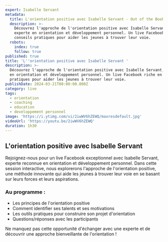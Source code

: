 ```yaml
---
expert: Isabelle Servant
metadata:
  title: L'orientation positive avec Isabelle Servant - Out of the Books
  description: >-
    Découvrez l'approche de l'orientation positive avec Isabelle Servant,
    experte en orientation et développement personnel. Un live Facebook riche en
    conseils pratiques pour aider les jeunes à trouver leur voie.
  robots:
    index: true
    follow: true
published: true
title: 'L''orientation positive avec Isabelle Servant '
description: >-
  Découvrez l'approche de l'orientation positive avec Isabelle Servant, experte
  en orientation et développement personnel. Un live Facebook riche en conseils
  pratiques pour aider les jeunes à trouver leur voie.
publishDate: 2024-03-21T00:00:00.000Z
category: live
tags:
  - orientation
  - coaching
  - education
  - developpement personnel
image: 'https://i.ytimg.com/vi/2iwWV6hZEWQ/maxresdefault.jpg'
videoUrl: 'https://youtu.be/2iwWV6hZEWQ'
duration: 1h30
---
```


## L'orientation positive avec Isabelle Servant

Rejoignez-nous pour un live Facebook exceptionnel avec Isabelle Servant, experte reconnue en orientation et développement personnel. Dans cette session interactive, nous explorerons l'approche de l'orientation positive, une méthode innovante qui aide les jeunes à trouver leur voie en se basant sur leurs forces et leurs aspirations.

### Au programme :

* Les principes de l'orientation positive
* Comment identifier ses talents et ses motivations
* Les outils pratiques pour construire son projet d'orientation
* Questions/réponses avec les participants

Ne manquez pas cette opportunité d'échanger avec une experte et de découvrir une approche bienveillante de l'orientation !
